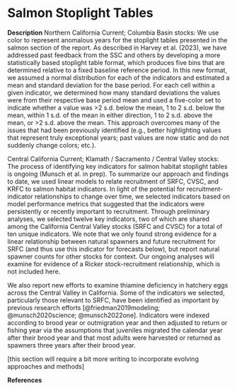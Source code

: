 # Salmon Stoplight Tables

**Description** 
Northern California Current; Columbia Basin stocks: We use color to represent anomalous years for the stoplight tables presented in the salmon section of the report. As described in Harvey et al. (2023), we have addressed past feedback from the SSC and others by developing a more statistically based stoplight table format, which produces five bins that are determined relative to a fixed baseline reference period. In this new format, we assumed a normal distribution for each of the indicators and estimated a mean and standard deviation for the base period. For each cell within a given indicator, we determined how many standard deviations the values were from their respective base period mean and used a five-color set to indicate whether a value was \>2 s.d. below the mean, 1 to 2 s.d. below the mean, within 1 s.d. of the mean in either direction, 1 to 2 s.d. above the mean, or \>2 s.d. above the mean. This approach overcomes many of the issues that had been previously identified (e.g., better highlighting values that represent truly exceptional years; past values are now static and do not suddenly change colors; etc.).

Central California Current; Klamath / Sacramento / Central Valley stocks:  The process of identifying key indicators for salmon habitat stoplight tables is ongoing (Munsch et al. in prep). To summarize our approach and findings to date, we used linear models to relate recruitment of SRFC, CVSC, and KRFC to salmon habitat indicators. In light of the potential for recruitment-indicator relationships to change over time, we selected indicators based on model performance metrics that suggested that the indicators were persistently or recently important to recruitment. Through preliminary analyses, we selected twelve key indicators, two of which are shared among the California Central Valley stocks (SRFC and CVSC) for a total of ten unique indicators. We note that we only found strong evidence for a linear relationship between natural spawners and future recruitment for SRFC (and thus use this indicator for forecasts below), but report natural spawner counts for other stocks for context. Our ongoing analyses will examine for evidence of a Ricker stock-recruitment relationship, which is not included here.

We also report new efforts to examine thiamine deficiency in hatchery eggs across the Central Valley in California. Some of the indicators we selected, particularly those relevant to SRFC, have been identified as important by previous research efforts [@friedman2019modeling; @munsch2020science; @munsch2022one]. Indicators were indexed according to brood year or outmigration year and then adjusted to return or fishing year via the assumptions that juveniles migrated the calendar year after their brood year and that most adults were harvested or returned as spawners three years after their brood year. 

\[this section will require a bit more writing to incorporate evolving approaches and methods\]


**References**

::: {.sectionrefs}
:::
